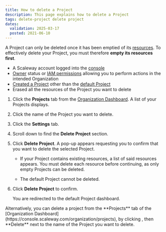 ```yaml
---
title: How to delete a Project
description: This page explains how to delete a Project
tags: delete-project delete project
dates:
  validation: 2025-03-17
  posted: 2021-06-10
---
```



A Project can only be deleted once it has been emptied of its [resources](/iam/concepts/#resource). To effectively delete your Project, you must therefore **empty its resources first**.

<Requirements />

- A Scaleway account logged into the [console](https://account.scaleway.com/?service=elements)
- [Owner](/iam/concepts/#owner) status or [IAM permissions](/iam/concepts/#permission) allowing you to perform actions in the intended Organization
- [Created a Project](/organizations-and-projects/how-to/create-a-project/) other than the [default Project](/organizations-and-projects/concepts/#default-project)
- Erased all the resources of the Project you want to delete

1. Click the **Projects** tab from the [Organization Dashboard](https://console.scaleway.com/organization). A list of your Projects displays.
2. Click the name of the Project you want to delete.
2. Click the **Settings** tab.
3. Scroll down to find the **Delete Project** section.
4. Click **Delete Project**. A pop-up appears requesting you to confirm that you want to delete the selected Project.
    <Message type="important">
    - If your Project contains existing resources, a list of said resources appears. You must delete each resource before continuing, as only empty Projects can be deleted.

    - The default Project cannot be deleted.
    </Message>
5. Click **Delete Project** to confirm.

    You are redirected to the default Project dashboard.

<Message type="tip">
Alternatively, you can delete a project from the **Projects** tab of the [Organization Dashboard](https://console.scaleway.com/organization/projects), by clicking <Icon name="more" />, then **Delete** next to the name of the Project you want to delete.
</Message>


